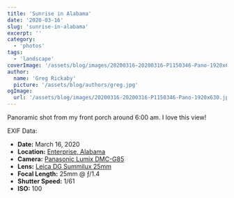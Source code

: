 ```yaml
---
title: 'Sunrise in Alabama'
date: '2020-03-16'
slug: 'sunrise-in-alabama'
excerpt: ''
category:
  - 'photos'
tags:
  - 'landscape'
coverImage: '/assets/blog/images/20200316-20200316-P1150346-Pano-1920x630.jpg'
author:
  name: 'Greg Rickaby'
  picture: '/assets/blog/authors/greg.jpg'
ogImage:
  url: '/assets/blog/images/20200316-20200316-P1150346-Pano-1920x630.jpg'
---
```


Panoramic shot from my front porch around 6:00 am. I love this view!

EXIF Data:

- **Date:** March 16, 2020
- **Location:** [Enterprise, Alabama](https://en.wikipedia.org/wiki/Enterprise,_Alabama)
- **Camera:** [Panasonic Lumix DMC-G85](https://amzn.to/37zCjXB)
- **Lens:** [Leica DG Summilux 25mm](https://amzn.to/3eaK4pq)
- **Focal Length:** 25mm @ ƒ/1.4
- **Shutter Speed:** 1/61
- **ISO:** 100
